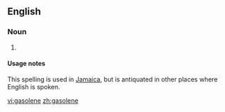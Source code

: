 ==English==

===Noun===
{{en-noun|-}}

# {{alternative spelling of|[[gasoline]]}}

====Usage notes====
This spelling is used in [[Jamaica]], but is antiquated in other places where English is spoken.

[[vi:gasolene]]
[[zh:gasolene]]